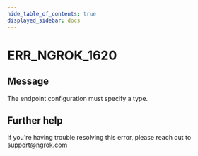 ```yaml
---
hide_table_of_contents: true
displayed_sidebar: docs
---
```



# ERR_NGROK_1620

## Message

The endpoint configuration must specify a type.

<ErrorDetails error="err_ngrok_1620" />

## Further help

If you're having trouble resolving this error, please reach out to [support@ngrok.com](mailto:support@ngrok.com?subject=Help%20with%20ERR_NGROK_1620)
